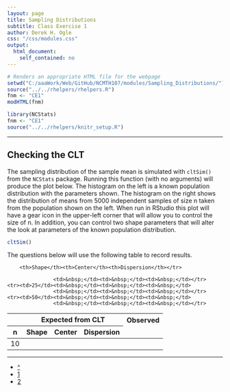 ```yaml
---
layout: page
title: Sampling Distributions
subtitle: Class Exercise 1
author: Derek H. Ogle
css: "/css/modules.css"
output:
  html_document:
    self_contained: no
---
```


```r
# Renders an appropriate HTML file for the webpage
setwd("C:/aaaWork/Web/GitHub/NCMTH107/modules/Sampling_Distributions/")
source("../../rhelpers/rhelpers.R")
fnm <- "CE1"
modHTML(fnm)
```

```r
library(NCStats)
fnm <- "CE1"
source("../../rhelpers/knitr_setup.R")
```

----

## Checking the CLT
The sampling distribution of the sample mean is simulated with `cltSim()` from the `NCStats` package.  Running this function (with no arguments) will produce the plot below.  The histogram on the left is a known population distribution with the parameters shown.  The histogram on the right shows the distribution of means from 5000 independent samples of size n taken from the population shown on the left.  When run in RStudio this plot will have a gear icon in the upper-left corner that will allow you to control the size of n.  In addition, you can control two shape parameters that will alter the look at parameters of the known population distribution.

```r
cltSim()
```

The questions below will use the following table to record results.

<table class="table table-bordered">
  <thead>
    <tr><th></th><th colspan=3>Expected from CLT</th><th colspan=3>Observed</th></tr>
    <tr><th>n</th><th>Shape</th><th>Center</th><th>Dispersion</th>
        <th>Shape</th><th>Center</th><th>Dispersion</th></tr>
  </thead>
  <tbody>
    <tr><td>10</td><td>&nbsp;</td><td>&nbsp;</td><td>&nbsp;</td>
                   <td>&nbsp;</td><td>&nbsp;</td><td>&nbsp;</td></tr>
    <tr><td>25</td><td>&nbsp;</td><td>&nbsp;</td><td>&nbsp;</td>
                   <td>&nbsp;</td><td>&nbsp;</td><td>&nbsp;</td></tr>
    <tr><td>50</td><td>&nbsp;</td><td>&nbsp;</td><td>&nbsp;</td>
                   <td>&nbsp;</td><td>&nbsp;</td><td>&nbsp;</td></tr>
  </tbody>
</table>


----

<div class="text-center">
<ul class="pagination pagination-lg">
  <li><a href="index.html">^</a></li>
  <li class="active"><a href="#">1</a></li>
  <li><a href="CE2.html">2</a></li>
</ul>
